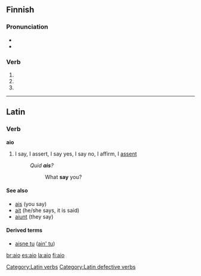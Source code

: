 {{also|AIO}}
==Finnish==

===Pronunciation===
* {{IPA|lang=fi|[ˈɑijo̞]}}
* {{hyphenation|ai|o}}

===Verb===
{{infl|fi|verb form}}

# {{fi-form of|type=verb|mood=indicative|tense=present connegative|[[aikoa]]}}
# {{fi-form of|type=verb|pr=second-person|pl=singular|mood=imperative|tense=present|[[aikoa]]}}
# {{fi-form of|type=verb|pr=second-person|pl=singular|mood=imperative|tense=present connegative|[[aikoa]]}}

----

==Latin==

===Verb===
'''aio'''

# {{defective|lang=la}} I say, I assert, I say yes, I say no, I affirm, I [[assent]]
#: ''Quid '''ais'''?''
#:: What '''say''' you?

====See also====
* [[ais]] (you say)
* [[ait]] (he/she says, it is said)
* [[aiunt]] (they say)

====Derived terms====
* [[aisne tu]] ([[ain' tu]])

[[Category:Latin verbs]]
[[Category:Latin defective verbs]]

[[br:aio]]
[[es:aio]]
[[la:aio]]
[[fi:aio]]
